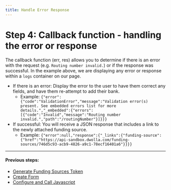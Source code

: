```yaml
---
title: Handle Error Response
---
```


# Step 4: Callback function - handling the error or response

The callback function (err, res) allows you to determine if there is an error with the request (e.g. `Routing number invalid.`) or if the response was successful. In the example above, we are displaying any error or response within a `logs` container on our page.

- If there is an error: Display the error to the user to have them correct any fields, and have them re-attempt to add their bank.
  - Example: `{"error":{"code":"ValidationError","message":"Validation error(s) present. See embedded errors list for more details.","_embedded":{"errors":[{"code":"Invalid","message":"Routing number invalid.","path":"/routingNumber"}]}}}`
- If successful: You will receive a JSON response that includes a link to the newly attached funding source.
  - Example: `{"error":null,"response":{"_links":{"funding-source":{"href":"https://api-sandbox.dwolla.com/funding-sources/746d5c93-acb9-4826-a9c1-78ecf16401a6"}}}}`

---

#### Previous steps:

- [Generate Funding Sources Token](https://developers.dwolla.com/guides/funding-sources/dwolla-js/create-funding-sources-token)
- [Create Form](https://developers.dwolla.com/guides/funding-sources/dwolla-js/create-form)
- [Configure and Call Javascript](https://developers.dwolla.com/guides/funding-sources/dwolla-js/configure)
